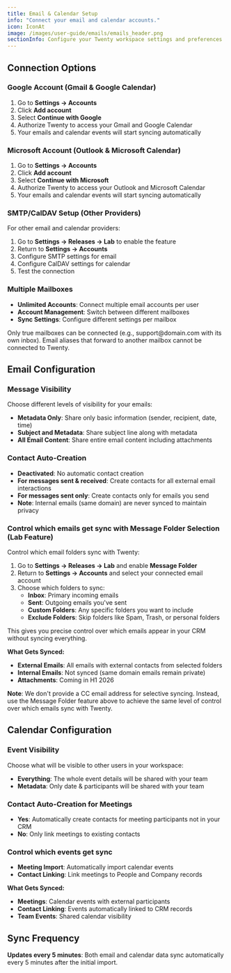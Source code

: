 ```yaml
---
title: Email & Calendar Setup
info: "Connect your email and calendar accounts."
icon: IconAt
image: /images/user-guide/emails/emails_header.png
sectionInfo: Configure your Twenty workspace settings and preferences
---
```


## Connection Options

### Google Account (Gmail & Google Calendar)
1. Go to **Settings → Accounts**
2. Click **Add account**
3. Select **Continue with Google**
4. Authorize Twenty to access your Gmail and Google Calendar
5. Your emails and calendar events will start syncing automatically

### Microsoft Account (Outlook & Microsoft Calendar)
1. Go to **Settings → Accounts**
2. Click **Add account**
3. Select **Continue with Microsoft**
4. Authorize Twenty to access your Outlook and Microsoft Calendar
5. Your emails and calendar events will start syncing automatically

### SMTP/CalDAV Setup (Other Providers)
For other email and calendar providers:
1. Go to **Settings → Releases → Lab** to enable the feature
2. Return to **Settings → Accounts**
3. Configure SMTP settings for email
4. Configure CalDAV settings for calendar
5. Test the connection

### Multiple Mailboxes
- **Unlimited Accounts**: Connect multiple email accounts per user
- **Account Management**: Switch between different mailboxes
- **Sync Settings**: Configure different settings per mailbox


<ArticleWarning>
Only true mailboxes can be connected (e.g., support@domain.com with its own inbox). Email aliases that forward to another mailbox cannot be connected to Twenty.
</ArticleWarning>


## Email Configuration

### Message Visibility
Choose different levels of visibility for your emails:

- **Metadata Only**: Share only basic information (sender, recipient, date, time)
- **Subject and Metadata**: Share subject line along with metadata
- **All Email Content**: Share entire email content including attachments

### Contact Auto-Creation
- **Deactivated**: No automatic contact creation
- **For messages sent & received**: Create contacts for all external email interactions
- **For messages sent only**: Create contacts only for emails you send
- **Note**: Internal emails (same domain) are never synced to maintain privacy

### Control which emails get sync with Message Folder Selection (Lab Feature)
Control which email folders sync with Twenty:
1. Go to **Settings → Releases → Lab** and enable **Message Folder**
2. Return to **Settings → Accounts** and select your connected email account
3. Choose which folders to sync:
   - **Inbox**: Primary incoming emails
   - **Sent**: Outgoing emails you've sent
   - **Custom Folders**: Any specific folders you want to include
   - **Exclude Folders**: Skip folders like Spam, Trash, or personal folders

This gives you precise control over which emails appear in your CRM without syncing everything.

**What Gets Synced:**
- **External Emails**: All emails with external contacts from selected folders
- **Internal Emails**: Not synced (same domain emails remain private)
- **Attachments**: Coming in H1 2026

**Note**: We don't provide a CC email address for selective syncing. Instead, use the Message Folder feature above to achieve the same level of control over which emails sync with Twenty.


## Calendar Configuration

### Event Visibility
Choose what will be visible to other users in your workspace:
- **Everything**: The whole event details will be shared with your team
- **Metadata**: Only date & participants will be shared with your team


### Contact Auto-Creation for Meetings
- **Yes**: Automatically create contacts for meeting participants not in your CRM
- **No**: Only link meetings to existing contacts


### Control which events get sync
- **Meeting Import**: Automatically import calendar events
- **Contact Linking**: Link meetings to People and Company records

**What Gets Synced:**
- **Meetings**: Calendar events with external participants
- **Contact Linking**: Events automatically linked to CRM records
- **Team Events**: Shared calendar visibility



## Sync Frequency

**Updates every 5 minutes**: Both email and calendar data sync automatically every 5 minutes after the initial import.


<ArticleEditContent></ArticleEditContent>
